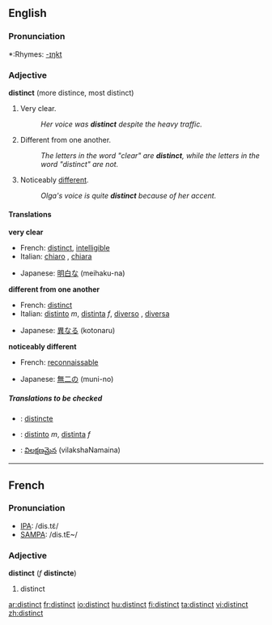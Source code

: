 ==English==

===Pronunciation===
*:Rhymes: [[Rhymes:English:-ɪŋkt|-ɪŋkt]]

===Adjective===
'''distinct''' (more distince, most distinct)

#Very clear.
#:''Her voice was '''distinct''' despite the heavy traffic.''
#Different from one another.
#:''The letters in the word "clear" are '''distinct''', while the letters in the word "distinct" are not.''
#Noticeably [[different]].
#:''Olga's voice is quite '''distinct''' because of her accent.''

====Translations====
'''very clear'''
{{top}}
*French: [[distinct#French|distinct]], [[intelligible]]
*Italian: [[chiaro]] {{m}}, [[chiara]] {{f}}
{{mid}}
*Japanese: [[明白な]] (meihaku-na)
{{bottom}}

'''different from one another'''
{{top}}
*French: [[distinct]]
*Italian: [[distinto]] ''m'', [[distinta]] ''f'', [[diverso]] {{m}}, [[diversa]] {{f}}
{{mid}}
*Japanese: [[異なる]] (kotonaru)
{{bottom}}

'''noticeably different'''
{{top}}
*French: [[reconnaissable]]
{{mid}}
*Japanese: [[無二の]] (muni-no)
{{bottom}}

=====Translations to be checked===== 
<!--Remove this section once all of the translations below have been moved into the tables above.--> 
{{checktrans}}
{{top}}
*{{ttbc|Interlingua}}: [[distincte]]
{{mid}}
*{{ttbc|Spanish}}: [[distinto]] ''m'', [[distinta]] ''f''
*{{ttbc|Telugu}}: [[విలక్షణమైన]] (vilakshaNamaina)
{{bottom}}

----

==French==

===Pronunciation===
*[[w:IPA|IPA]]: /dis.tɛ̃/
*[[w:SAMPA|SAMPA]]: /dis.tE~/

===Adjective===
{{fr-infl-adj|sm=distinct|sf=distincte|pm=distincts|pf=distinctes|smp=dis.tɛ̃|sfp=dis.tɛ̃kt|pmp=dis.tɛ̃|pfp=dis.tɛ̃kt}}
'''distinct''' (''f'' '''distincte''')

#distinct

[[ar:distinct]]
[[fr:distinct]]
[[io:distinct]]
[[hu:distinct]]
[[fi:distinct]]
[[ta:distinct]]
[[vi:distinct]]
[[zh:distinct]]